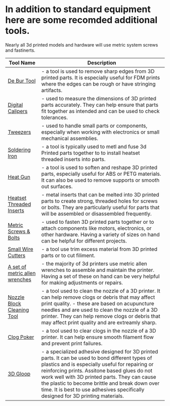 
# In addition to standard equipment here are some recomded additional tools. 

<Callout type="info">
 Nearly all 3d printed models and hardware will use metric system screws and fastinerts.
</Callout>

| Tool Name | Description |
|-----------|-------------|
| [De Bur Tool](https://www.amazon.com/s?k=deburr+tool&crid=1Q2X6Z0J4K8YH&sprefix=de+bur+tool%2Caps%2C123&ref=nb_sb_noss_1) | - a tool is used to remove sharp edges from 3D printed parts. It is especially useful for FDM prints where the edges can be rough or have stringing artifacts. |
| [Digital Calipers](https://www.amazon.com/s?k=digital+calipers&crid=1Q2X6Z0J4K8YH&sprefix=de+bur+tool%2Caps%2C123&ref=nb_sb_noss_1) | - used to measure the dimensions of 3D printed parts accurately. They can help ensure that parts fit together as intended and can be used to check tolerances. |
| [Tweezers](https://www.amazon.com/s?k=tweezers&crid=1Q2X6Z0J4K8YH&sprefix=de+bur+tool%2Caps%2C123&ref=nb_sb_noss_1) | - used to handle small parts or components, especially when working with electronics or small mechanical assemblies. |
| [Soldering Iron](https://www.amazon.com/s?k=soldering+iron&crid=1Q2X6Z0J4K8YH&sprefix=de+bur+tool%2Caps%2C123&ref=nb_sb_noss_1) | - a tool is typically used to metl and fuse 3d Printed parts together to to install heatset threaded inserts into parts. |
| [Heat Gun](https://www.amazon.com/s?k=heat+gun&crid=1Q2X6Z0J4K8YH&sprefix=de+bur+tool%2Caps%2C123&ref=nb_sb_noss_1) | - a tool is used to soften and reshape 3D printed parts, especially useful for ABS or PETG materials. It can also be used to remove supports or smooth out surfaces. |
| [Heatset Threaded Inserts](https://www.amazon.com/s?k=heatset+insert&crid=2LIHK2QYVEI8Q&sprefix=heatse%2Caps%2C110&ref=nb_sb_ss_p13n-pd-dpltr-ranker_1_6) | - metal inserts that can be melted into 3D printed parts to create strong, threaded holes for screws or bolts. They are particularly useful for parts that will be assembled or disassembled frequently. |
| [Metric Screws & Bolts](https://www.amazon.com/s?k=metric+screws&crid=2LIHK2QYVEI8Q&sprefix=heatse%2Caps%2C110&ref=nb_sb_ss_p13n-pd-dpltr-ranker_1_6) | - used to fasten 3D printed parts together or to attach components like motors, electronics, or other hardware. Having a variety of sizes on hand can be helpful for different projects. |
| [Small Wire Cutters](https://www.amazon.com/s?k=wire+cutters&crid=2LIHK2QYVEI8Q&sprefix=heatse%2Caps%2C110&ref=nb_sb_ss_p13n-pd-dpltr-ranker_1_6) | - a tool use trim excess material from 3D printed parts or to cut filiment. |
| [A set of metric allen wrenches](https://www.amazon.com/s?k=metric+allen+wrench+set&crid=2LIHK2QYVEI8Q&sprefix=heatse%2Caps%2C110&ref=nb_sb_ss_p13n-pd-dpltr-ranker_1_6) | - the majority of 3d printers use metric allen wrenches to assemble and maintain the printer. Having a set of these on hand can be very helpful for making adjustments or repairs. |
| [Nozzle Block Cleaning Tool](https://www.amazon.com/s?k=nozzle+cleaning+tool&crid=2LIHK2QYVEI8Q&sprefix=heatse%2Caps%2C110&ref=nb_sb_ss_p13n-pd-dpltr-ranker_1_6) | - a tool used to clean the nozzle of a 3D printer. It can help remove clogs or debris that may affect print quality. - these are based on acupuncture needles and are used to clean the nozzle of a 3D printer. They can help remove clogs or debris that may affect print quality and are extreamly sharp. |
| [Clog Poker](https://www.amazon.com/Creality-Official-Needles-Cleaning-Stainless/dp/B0D3HLTWF6/ref=sr_1_2_sspa?crid=2YLWAVUWTGJCF&dib=eyJ2IjoiMSJ9.34wHQ-_QfiTdKSIuPT43I3Ob-yw8EWI9tR7sR-MZBS1HaHolWLdiC9pFyKJTPlC5Zsd9t7jFI0LtgV8neXb0RqlKYqcDznRFeiIrcFSjx048AABlyRuv9ADv3DN5lMWqnnwjQqzbzHbkSIjengfiVGL4QLfP-QE3li_bOAiBn1-b_KVj_JVVTcQjvnafqvZReO1ivtpcLvy9H8hNLBL_nXLoAF6ifOS5UNxaTHH1RvU.zCKb-2wX455laCxwcs50wQ14ZP_aRVAr8olSR_uMqss&dib_tag=se&keywords=3d%2Bprinter%2Bjam%2Btool&qid=1749130608&sprefix=3d%2Bprinter%2Bjam%2Btool%2Caps%2C95&sr=8-2-spons&sp_csd=d2lkZ2V0TmFtZT1zcF9hdGY&th=1) | - a tool used to clear clogs in the nozzle of a 3D printer. It can help ensure smooth filament flow and prevent print failures.|
| [3D Gloop](https://www.3dgloop.com/) | - a specialized adhesive designed for 3D printed parts. It can be used to bond different types of plastics and is especially useful for repairing or reinforcing prints. <Callout type="warning">  Assitone based glues do not work well with 3D printed parts. They can cause the plastic to become brittle and break down over time. It is best to use adhesives specifically designed for 3D printing materials. </Callout> |



